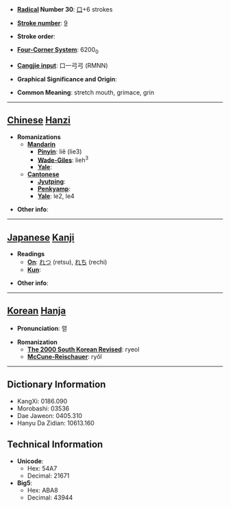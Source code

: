 * '''[[Wiktionary:Chinese radical index| Radical]] Number 30''': [[Wiktionary:Chinese radical index 口|口]]+6 strokes

* '''[[Wiktionary:Chinese total strokes index|Stroke number]]''': [[Wiktionary:Chinese total strokes index 9|9]]

* '''Stroke order''': 

* '''[[Wiktionary:Chinese four corner index|Four-Corner System]]''': 6200<sub>0</sub>

* '''[[Wiktionary:Chinese Cangjie index|Cangjie input]]''': 口一弓弓 (RMNN)

* '''Graphical Significance and Origin''': 

* '''Common Meaning''': stretch mouth, grimace, grin

----

== [[Chinese]] [[Hanzi]] ==

* '''Romanizations'''
** '''[[Mandarin]]'''
*** '''[[Pinyin]]''': liě (lie3)
*** '''[[Wade-Giles]]''': lieh<sup>3</sup>
*** '''[[Yale]]''': 
** '''[[Cantonese]]'''
*** '''[[Jyutping]]''':
*** '''[[Penkyamp]]''': 
*** '''[[Yale]]''': le2, le4

* '''Other info''': 

----

== [[Japanese]] [[Kanji]] ==

* '''Readings'''
** '''[[On]]''': [[れつ]] (retsu), [[れち]] (rechi)
** '''[[Kun]]''': 

* '''Other info''':  

----

== [[Korean]] [[Hanja]] ==

* '''Pronunciation''': 렬

* '''Romanization'''
** '''[[The 2000 South Korean Revised Romanization|The 2000 South Korean Revised]]''': ryeol
** '''[[McCune-Reischauer]]''': ryŏl

----

== Dictionary Information ==

* KangXi: 0186.090
* Morobashi: 03536
* Dae Jaweon: 0405.310
* Hanyu Da Zidian: 10613.160

== Technical Information ==

* '''Unicode''':
** Hex: 54A7
** Decimal: 21671
* '''Big5''':
** Hex: ABA8
** Decimal: 43944